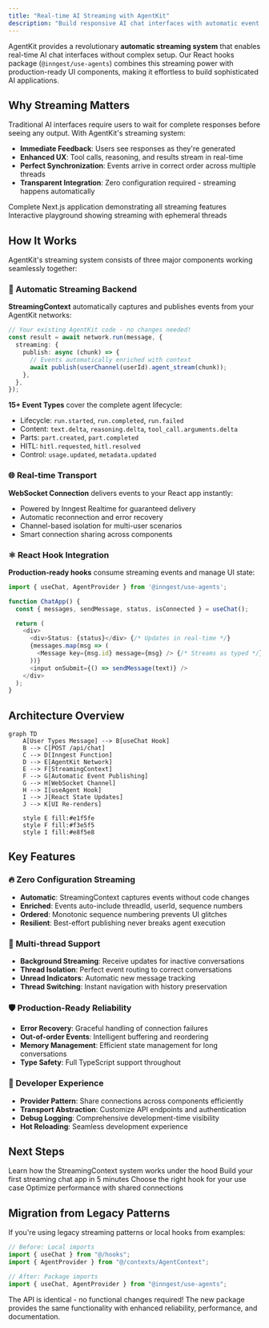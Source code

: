 ```yaml
---
title: "Real-time AI Streaming with AgentKit"
description: "Build responsive AI chat interfaces with automatic event streaming and React hooks"
---
```



AgentKit provides a revolutionary **automatic streaming system** that enables real-time AI chat interfaces without complex setup. Our React hooks package (`@inngest/use-agents`) combines this streaming power with production-ready UI components, making it effortless to build sophisticated AI applications.

## Why Streaming Matters

Traditional AI interfaces require users to wait for complete responses before seeing any output. With AgentKit's streaming system:

- **Immediate Feedback**: Users see responses as they're generated
- **Enhanced UX**: Tool calls, reasoning, and results stream in real-time
- **Perfect Synchronization**: Events arrive in correct order across multiple threads
- **Transparent Integration**: Zero configuration required - streaming happens automatically

<CardGroup>
  <Card
    title="useAgent Hook Demo"
    href="https://github.com/inngest/agent-kit/tree/main/examples/use-agent"
    icon="github"
  >
    Complete Next.js application demonstrating all streaming features
  </Card>
  <Card title="SQL Playground" href="/examples/sql-playground" icon="database">
    Interactive playground showing streaming with ephemeral threads
  </Card>
</CardGroup>

## How It Works

AgentKit's streaming system consists of three major components working seamlessly together:

### 🔄 Automatic Streaming Backend

**StreamingContext** automatically captures and publishes events from your AgentKit networks:

```typescript
// Your existing AgentKit code - no changes needed!
const result = await network.run(message, {
  streaming: {
    publish: async (chunk) => {
      // Events automatically enriched with context
      await publish(userChannel(userId).agent_stream(chunk));
    },
  },
});
```

**15+ Event Types** cover the complete agent lifecycle:

- Lifecycle: `run.started`, `run.completed`, `run.failed`
- Content: `text.delta`, `reasoning.delta`, `tool_call.arguments.delta`
- Parts: `part.created`, `part.completed`
- HITL: `hitl.requested`, `hitl.resolved`
- Control: `usage.updated`, `metadata.updated`

### 🌐 Real-time Transport

**WebSocket Connection** delivers events to your React app instantly:

- Powered by Inngest Realtime for guaranteed delivery
- Automatic reconnection and error recovery
- Channel-based isolation for multi-user scenarios
- Smart connection sharing across components

### ⚛️ React Hook Integration

**Production-ready hooks** consume streaming events and manage UI state:

```typescript
import { useChat, AgentProvider } from '@inngest/use-agents';

function ChatApp() {
  const { messages, sendMessage, status, isConnected } = useChat();

  return (
    <div>
      <div>Status: {status}</div> {/* Updates in real-time */}
      {messages.map(msg => (
        <Message key={msg.id} message={msg} /> {/* Streams as typed */}
      ))}
      <input onSubmit={() => sendMessage(text)} />
    </div>
  );
}
```

## Architecture Overview

```mermaid
graph TD
    A[User Types Message] --> B[useChat Hook]
    B --> C[POST /api/chat]
    C --> D[Inngest Function]
    D --> E[AgentKit Network]
    E --> F[StreamingContext]
    F --> G[Automatic Event Publishing]
    G --> H[WebSocket Channel]
    H --> I[useAgent Hook]
    I --> J[React State Updates]
    J --> K[UI Re-renders]

    style E fill:#e1f5fe
    style F fill:#f3e5f5
    style I fill:#e8f5e8
```

## Key Features

### 🔥 Zero Configuration Streaming

- **Automatic**: StreamingContext captures events without code changes
- **Enriched**: Events auto-include threadId, userId, sequence numbers
- **Ordered**: Monotonic sequence numbering prevents UI glitches
- **Resilient**: Best-effort publishing never breaks agent execution

### 🎯 Multi-thread Support

- **Background Streaming**: Receive updates for inactive conversations
- **Thread Isolation**: Perfect event routing to correct conversations
- **Unread Indicators**: Automatic new message tracking
- **Thread Switching**: Instant navigation with history preservation

### 🛡️ Production-Ready Reliability

- **Error Recovery**: Graceful handling of connection failures
- **Out-of-order Events**: Intelligent buffering and reordering
- **Memory Management**: Efficient state management for long conversations
- **Type Safety**: Full TypeScript support throughout

### 🔧 Developer Experience

- **Provider Pattern**: Share connections across components efficiently
- **Transport Abstraction**: Customize API endpoints and authentication
- **Debug Logging**: Comprehensive development-time visibility
- **Hot Reloading**: Seamless development experience

## Next Steps

<CardGroup>
  <Card
    title="Automatic Streaming Deep Dive"
    href="/streaming/automatic-streaming"
  >
    Learn how the StreamingContext system works under the hood
  </Card>
  <Card title="React Hooks Quickstart" href="/streaming/react-hooks-quickstart">
    Build your first streaming chat app in 5 minutes
  </Card>
  <Card title="Hook Selection Guide" href="/streaming/hook-selection-guide">
    Choose the right hook for your use case
  </Card>
  <Card title="Provider Pattern Guide" href="/streaming/provider-pattern">
    Optimize performance with shared connections
  </Card>
</CardGroup>

## Migration from Legacy Patterns

If you're using legacy streaming patterns or local hooks from examples:

```typescript
// Before: Local imports
import { useChat } from "@/hooks";
import { AgentProvider } from "@/contexts/AgentContext";

// After: Package imports
import { useChat, AgentProvider } from "@inngest/use-agents";
```

The API is identical - no functional changes required! The new package provides the same functionality with enhanced reliability, performance, and documentation.
